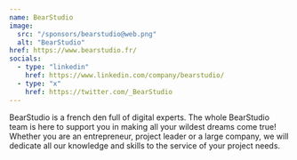 ```yaml
---
name: BearStudio
image:
  src: "/sponsors/bearstudio@web.png"
  alt: "BearStudio"
href: https://www.bearstudio.fr/
socials:
  - type: "linkedin"
    href: https://www.linkedin.com/company/bearstudio/
  - type: "x"
    href: https://twitter.com/_BearStudio
---
```

  BearStudio is a french den full of digital experts.
  The whole BearStudio team is here to support you in making all your wildest dreams come true!
  Whether you are an entrepreneur, project leader or a large company,
  we will dedicate all our knowledge and skills to the service of your project needs.
